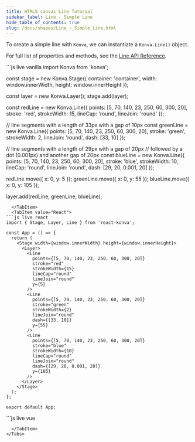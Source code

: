 ```yaml
---
title: HTML5 canvas Line Tutorial
sidebar_label: Line - Simple Line
hide_table_of_contents: true
slug: /docs/shapes/Line_-_Simple_Line.html
---
```


To create a simple line with `Konva`, we can instantiate a `Konva.Line()` object.

For full list of properties and methods, see the [Line API Reference](/api/Konva.Line.html).


<Tabs>
  <TabItem value="Vanilla" default>
```js live vanilla
import Konva from 'konva';

const stage = new Konva.Stage({
  container: 'container',
  width: window.innerWidth,
  height: window.innerHeight
});

const layer = new Konva.Layer();
stage.add(layer);

const redLine = new Konva.Line({
  points: [5, 70, 140, 23, 250, 60, 300, 20],
  stroke: 'red',
  strokeWidth: 15,
  lineCap: 'round',
  lineJoin: 'round'
});

// line segments with a length of 33px with a gap of 10px
const greenLine = new Konva.Line({
  points: [5, 70, 140, 23, 250, 60, 300, 20],
  stroke: 'green',
  strokeWidth: 2,
  lineJoin: 'round',
  dash: [33, 10]
});

// line segments with a length of 29px with a gap of 20px
// followed by a dot (0.001px) and another gap of 20px
const blueLine = new Konva.Line({
  points: [5, 70, 140, 23, 250, 60, 300, 20],
  stroke: 'blue',
  strokeWidth: 10,
  lineCap: 'round',
  lineJoin: 'round',
  dash: [29, 20, 0.001, 20]
});

redLine.move({ x: 0, y: 5 });
greenLine.move({ x: 0, y: 55 });
blueLine.move({ x: 0, y: 105 });

layer.add(redLine, greenLine, blueLine);
```
  </TabItem>
  <TabItem value="React">
```js live react
import { Stage, Layer, Line } from 'react-konva';

const App = () => {
  return (
    <Stage width={window.innerWidth} height={window.innerHeight}>
      <Layer>
        <Line
          points={[5, 70, 140, 23, 250, 60, 300, 20]}
          stroke="red"
          strokeWidth={15}
          lineCap="round"
          lineJoin="round"
          y={5}
        />
        <Line
          points={[5, 70, 140, 23, 250, 60, 300, 20]}
          stroke="green"
          strokeWidth={2}
          lineJoin="round"
          dash={[33, 10]}
          y={55}
        />
        <Line
          points={[5, 70, 140, 23, 250, 60, 300, 20]}
          stroke="blue"
          strokeWidth={10}
          lineCap="round"
          lineJoin="round"
          dash={[29, 20, 0.001, 20]}
          y={105}
        />
      </Layer>
    </Stage>
  );
};

export default App;
```
  </TabItem>
  <TabItem value="Vue">
```js live vue
<template>
  <v-stage :config="stageSize">
    <v-layer>
      <v-line :config="redLineConfig" />
      <v-line :config="greenLineConfig" />
      <v-line :config="blueLineConfig" />
    </v-layer>
  </v-stage>
</template>

<script setup>
const stageSize = {
  width: window.innerWidth,
  height: window.innerHeight
};

const redLineConfig = {
  points: [5, 70, 140, 23, 250, 60, 300, 20],
  stroke: 'red',
  strokeWidth: 15,
  lineCap: 'round',
  lineJoin: 'round',
  y: 5
};

const greenLineConfig = {
  points: [5, 70, 140, 23, 250, 60, 300, 20],
  stroke: 'green',
  strokeWidth: 2,
  lineJoin: 'round',
  dash: [33, 10],
  y: 55
};

const blueLineConfig = {
  points: [5, 70, 140, 23, 250, 60, 300, 20],
  stroke: 'blue',
  strokeWidth: 10,
  lineCap: 'round',
  lineJoin: 'round',
  dash: [29, 20, 0.001, 20],
  y: 105
};
</script>
```
  </TabItem>
</Tabs> 